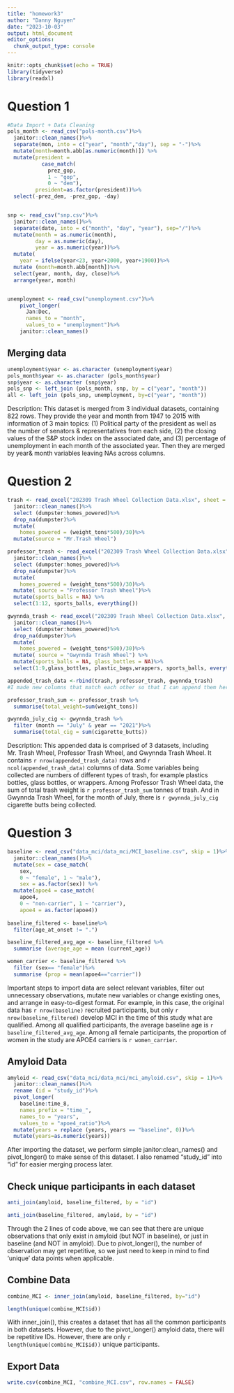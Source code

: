 ```yaml
---
title: "homework3"
author: "Danny Nguyen"
date: "2023-10-03"
output: html_document
editor_options: 
  chunk_output_type: console
---
```


```r
knitr::opts_chunk$set(echo = TRUE)
library(tidyverse)
library(readxl)

```


# Question 1 
```r
#Data Import + Data Cleaning
pols_month <- read_csv("pols-month.csv")%>%
  janitor::clean_names()%>%
  separate(mon, into = c("year", "month","day"), sep = "-")%>%
  mutate(month=month.abb[as.numeric(month)]) %>%
  mutate(president = 
           case_match(
             prez_gop,
             1 ~ "gop",
             0 ~ "dem"),
         president=as.factor(president))%>%
  select(-prez_dem, -prez_gop, -day)


snp <- read_csv("snp.csv")%>%
  janitor::clean_names()%>%
  separate(date, into = c("month", "day", "year"), sep="/")%>%
  mutate(month = as.numeric(month),
         day = as.numeric(day),
         year = as.numeric(year))%>%
  mutate(
    year = ifelse(year<23, year+2000, year+1900))%>%
  mutate (month=month.abb[month])%>%
  select(year, month, day, close)%>%
  arrange(year, month)


unemployment <- read_csv("unemployment.csv")%>%
    pivot_longer(
      Jan:Dec,
      names_to = "month",
      values_to = "unemployment")%>%
    janitor::clean_names()
```

## Merging data
```r
unemployment$year <- as.character (unemployment$year)
pols_month$year <- as.character (pols_month$year)
snp$year <- as.character (snp$year)
pols_snp <- left_join (pols_month, snp, by = c("year", "month"))
all <- left_join (pols_snp, unemployment, by=c("year", "month"))
```

Description: This dataset is merged from 3 individual datasets, containing 822 rows. They provide the year and month from 1947 to 2015 with information of 3 main topics: (1) Political party of the president as well as the number of senators & representatives from each side, (2) the closing values of the S&P stock index on the associated date, and (3) percentage of unemployment in each month of the associated year. Then they are merged by year& month variables leaving NAs across columns.

# Question 2 
```r
trash <- read_excel("202309 Trash Wheel Collection Data.xlsx", sheet = "Mr. Trash Wheel") %>%
  janitor::clean_names()%>%
  select (dumpster:homes_powered)%>%
  drop_na(dumpster)%>%
  mutate(
    homes_powered = (weight_tons*500)/30)%>%
  mutate(source = "Mr.Trash Wheel")

professor_trash <- read_excel("202309 Trash Wheel Collection Data.xlsx", sheet = "Professor Trash Wheel") %>%
  janitor::clean_names()%>%
  select (dumpster:homes_powered)%>%
  drop_na(dumpster)%>%
  mutate(
    homes_powered = (weight_tons*500)/30)%>%
  mutate( source = "Professor Trash Wheel")%>%
  mutate(sports_balls = NA) %>%
  select(1:12, sports_balls, everything())

gwynnda_trash <- read_excel("202309 Trash Wheel Collection Data.xlsx", sheet = "Gwynnda Trash Wheel") %>%
  janitor::clean_names()%>%
  select (dumpster:homes_powered)%>%
  drop_na(dumpster)%>%
  mutate(
    homes_powered = (weight_tons*500)/30)%>%
  mutate( source = "Gwynnda Trash Wheel") %>%
  mutate(sports_balls = NA, glass_bottles = NA)%>%
  select(1:9,glass_bottles, plastic_bags,wrappers, sports_balls, everything())

appended_trash_data <-rbind(trash, professor_trash, gwynnda_trash) 
#I made new columns that match each other so that I can append them here.

professor_trash_sum <- professor_trash %>%
  summarise(total_weight=sum(weight_tons))

gwynnda_july_cig <- gwynnda_trash %>%
  filter (month == "July" & year == "2021")%>%
  summarise(total_cig = sum(cigarette_butts))

```
Description: This appended data is comprised of 3 datasets, including Mr. Trash Wheel, Professor Trash Wheel, and Gwynnda Trash Wheel. It contains `r nrow(appended_trash_data)` rows and `r ncol(appended_trash_data)` columns of data. Some variables being collected are numbers of different types of trash, for example plastics bottles, glass bottles, or wrappers. Among Professor Trash Wheel data, the sum of total trash weight is `r professor_trash_sum` tonnes of trash. And in Gwynnda Trash Wheel, for the month of July, there is `r gwynnda_july_cig` cigarette butts being collected. 

# Question 3 
```r
baseline <- read_csv("data_mci/data_mci/MCI_baseline.csv", skip = 1)%>%
  janitor::clean_names()%>%
  mutate(sex = case_match(
    sex,
    0 ~ "female", 1 ~ "male"),
    sex = as.factor(sex)) %>% 
  mutate(apoe4 = case_match(
    apoe4,
    0 ~ "non-carrier", 1 ~ "carrier"),
    apoe4 = as.factor(apoe4))
  
baseline_filtered <- baseline%>%
  filter(age_at_onset != ".")

baseline_filtered_avg_age <- baseline_filtered %>%
  summarise (average_age = mean (current_age))

women_carrier <- baseline_filtered %>%
  filter (sex== "female")%>%
  summarise (prop = mean(apoe4=="carrier"))

```
Important steps to import data are select relevant variables, filter out unnecessary observations, mutate new variables or change existing ones, and arrange in easy-to-digest format. For example, in this case, the original data has `r nrow(baseline)` recruited participants, but only `r nrow(baseline_filtered)` develop MCI in the time of this study what are qualified. Among all qualified participants, the average baseline age is `r baseline_filtered_avg_age`. Among all female participants, the proportion of women in the study are APOE4 carriers is `r women_carrier`.

## Amyloid Data
```r
amyloid <- read_csv("data_mci/data_mci/mci_amyloid.csv", skip = 1)%>%
  janitor::clean_names()%>%
  rename (id = "study_id")%>%
  pivot_longer( 
    baseline:time_8, 
    names_prefix = "time_",
    names_to = "years",
    values_to = "apoe4_ratio")%>%
  mutate(years = replace (years, years == "baseline", 0))%>%
  mutate(years=as.numeric(years))

```
After importing the dataset, we perform simple janitor:clean_names() and pivot_longer() to make sense of this dataset. I also renamed "study_id" into "id" for easier merging process later. 

## Check unique participants in each dataset
```r
anti_join(amyloid, baseline_filtered, by = "id")

anti_join(baseline_filtered, amyloid, by = "id")
```
Through the 2 lines of code above, we can see that there are unique observations that only exist in amyloid (but NOT in baseline), or just in baseline (and NOT in amyloid). Due to pivot_longer(), the number of observation may get repetitive, so we just need to keep in mind to find 'unique' data points when applicable. 

## Combine Data
```r
combine_MCI <- inner_join(amyloid, baseline_filtered, by="id")

length(unique(combine_MCI$id))
```
With inner_join(), this creates a dataset that has all the common participants in both datasets. However, due to the pivot_longer() amyloid data, there will be repetitive IDs. However, there are only `r length(unique(combine_MCI$id))` unique participants. 


## Export Data
```r
write.csv(combine_MCI, "combine_MCI.csv", row.names = FALSE)
```
